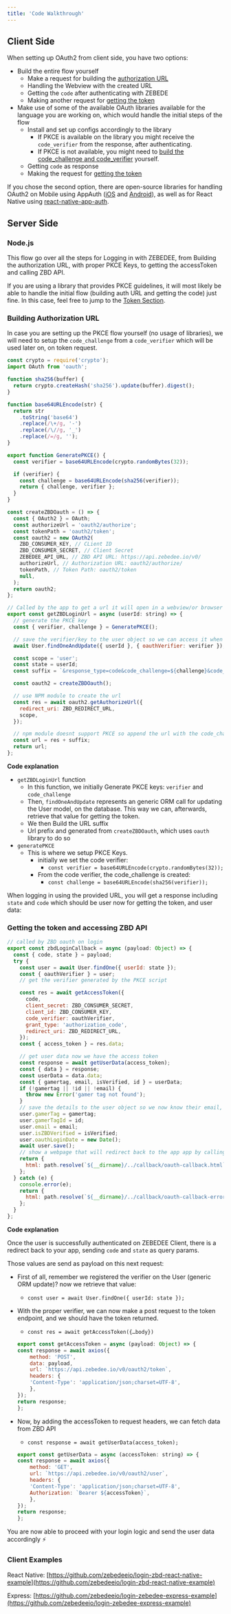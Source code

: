 ```yaml
---
title: 'Code Walkthrough'
---
```


## Client Side[​](#client-side "Direct link to heading")

When setting up OAuth2 from client side, you have two options:

*   Build the entire flow yourself
    *   Make a request for building the [authorization URL](/docs/zbd-login/walkthrough#building-authorization-url)
    *   Handling the Webview with the created URL
    *   Getting the `code` after authenticating with ZEBEDE
    *   Making another request for [getting the token](/docs/zbd-login/walkthrough#getting-the-token-and-accessing-zbd-api)
*   Make use of some of the available OAuth libraries available for the language you are working on, which would handle the initial steps of the flow
    *   Install and set up configs accordingly to the library
        *   If PKCE is available on the library you might receive the `code_verifier` from the response, after authenticating.
        *   If PKCE is not available, you might need to [build the code\_challenge and code\_verifier](/docs/zbd-login/walkthrough#getting-the-token-and-accessing-zbd-api) yourself.
    *   Getting `code` as response
    *   Making the request for [getting the token](/docs/zbd-login/walkthrough#getting-the-token-and-accessing-zbd-api)

If you chose the second option, there are open-source libraries for handling OAuth2 on Mobile using AppAuth ([iOS](https://github.com/openid/AppAuth-iOS) and [Android](https://github.com/openid/AppAuth-Android)), as well as for React Native using [react-native-app-auth](https://github.com/FormidableLabs/react-native-app-auth).

## Server Side[​](#server-side "Direct link to heading")

### Node.js[​](#nodejs "Direct link to heading")

This flow go over all the steps for Logging in with ZEBEDEE, from Building the authorization URL, with proper PKCE Keys, to getting the accessToken and calling ZBD API.

If you are using a library that provides PKCE guidelines, it will most likely be able to handle the initial flow (building auth URL and getting the code) just fine. In this case, feel free to jump to the [Token Section](https://www.notion.so/Login-with-ZEBEDEE-1c2c384d74eb4342bf4a9aa7967043ba).

### Building Authorization URL[​](#building-authorization-url "Direct link to heading")

In case you are setting up the PKCE flow yourself (no usage of libraries), we will need to setup the `code_challenge` from a `code_verifier` which will be used later on, on token request.

```js
const crypto = require('crypto');
import OAuth from 'oauth';

function sha256(buffer) {
  return crypto.createHash('sha256').update(buffer).digest();
}

function base64URLEncode(str) {
  return str
    .toString('base64')
    .replace(/\+/g, '-')
    .replace(/\//g, '_')
    .replace(/=/g, '');
}

export function GeneratePKCE() {
  const verifier = base64URLEncode(crypto.randomBytes(32));

  if (verifier) {
    const challenge = base64URLEncode(sha256(verifier));
    return { challenge, verifier };
  }
}

const createZBDOauth = () => {
  const { OAuth2 } = OAuth;
  const authorizeUrl = 'oauth2/authorize';
  const tokenPath = 'oauth2/token';
  const oauth2 = new OAuth2(
    ZBD_CONSUMER_KEY, // CLient ID
    ZBD_CONSUMER_SECRET, // Client Secret
    ZEBEDEE_API_URL, // ZBD API URL: https://api.zebedee.io/v0/
    authorizeUrl, // Authorization URL: oauth2/authorize/
    tokenPath, // Token Path: oauth2/token
    null,
  );
  return oauth2;
};

// Called by the app to get a url it will open in a webview/or browser
export const getZBDLoginUrl = async (userId: string) => {
  // generate the PKCE key
  const { verifier, challenge } = GeneratePKCE();

  // save the verifier/key to the user object so we can access it when validating in the callback
  await User.findOneAndUpdate({ userId }, { oauthVerifier: verifier });

  const scope = 'user';
  const state = userId;
  const suffix = `&response_type=code&code_challenge=${challenge}&code_challenge_method=S256&state=${state}`;

  const oauth2 = createZBDOauth();

  // use NPM module to create the url
  const res = await oauth2.getAuthorizeUrl({
    redirect_uri: ZBD_REDIRECT_URL,
    scope,
  });

  // npm module doesnt support PKCE so append the url with the code_challenge info
  const url = res + suffix;
  return url;
};
```

**Code explanation**

*   `getZBDLoginUrl` function
    *   In this function, we initially Generate PKCE keys: `verifier` and `code_challenge`
    *   Then, `findOneAndUpdate` represents an generic ORM call for updating the User model, on the database. This way we can, afterwards, retrieve that value for getting the token.
    *   We then Build the URL suffix
    *   Url prefix and generated from `createZBDOauth`, which uses `oauth` library to do so
*   `generatePKCE`
    *   This is where we setup PKCE Keys.
        *   initially we set the code verifier:
            *   `const verifier = base64URLEncode(crypto.randomBytes(32));`
        *   From the code verifier, the code\_challenge is created:
            *   `const challenge = base64URLEncode(sha256(verifier));`

When logging in using the provided URL, you will get a response including `state` and `code` which should be user now for getting the token, and user data:

### Getting the token and accessing ZBD API[​](#getting-the-token-and-accessing-zbd-api "Direct link to heading")

```js
// called by ZBD oauth on login
export const zbdLoginCallback = async (payload: Object) => {
  const { code, state } = payload;
  try {
    const user = await User.findOne({ userId: state });
    const { oauthVerifier } = user;
    // get the verifier generated by the PKCE script

    const res = await getAccessToken({
      code,
      client_secret: ZBD_CONSUMER_SECRET,
      client_id: ZBD_CONSUMER_KEY,
      code_verifier: oauthVerifier,
      grant_type: 'authorization_code',
      redirect_uri: ZBD_REDIRECT_URL,
    });
    const { access_token } = res.data;

    // get user data now we have the access token
    const response = await getUserData(access_token);
    const { data } = response;
    const userData = data.data;
    const { gamertag, email, isVerified, id } = userData;
    if (!gamertag || !id || !email) {
      throw new Error('gamer tag not found');
    }
    // save the details to the user object so we now know their email, verification etc
    user.gamerTag = gamertag;
    user.gamerTagId = id;
    user.email = email;
    user.isZBDVerified = isVerified;
    user.oauthLoginDate = new Date();
    await user.save();
    // show a webpage that will redirect back to the app app by calling the app schema url
    return {
      html: path.resolve(`${__dirname}/../callback/oauth-callback.html`),
    };
  } catch (e) {
    console.error(e);
    return {
      html: path.resolve(`${__dirname}/../callback/oauth-callback-error.html`),
    };
  }
};
```

**Code explanation**

Once the user is successfully authenticated on ZEBEDEE Client, there is a redirect back to your app, sending `code` and `state` as query params.

Those values are send as payload on this next request:

*   First of all, remember we registered the verifier on the User (generic ORM update)? now we retrieve that value:
    *   `const user = await User.findOne({ userId: state });`
*   With the proper verifier, we can now make a post request to the token endpoint, and we should have the token returned.
    
    *   `const res = await getAccessToken({…body})`
    
    ```js
    export const getAccessToken = async (payload: Object) => {
    const response = await axios({
        method: 'POST',
        data: payload,
        url: `https://api.zebedee.io/v0/oauth2/token`,
        headers: {
        'Content-Type': 'application/json;charset=UTF-8',
        },
    });
    return response;
    };
    ```
*   Now, by adding the accessToken to request headers, we can fetch data from ZBD API
    
    *   `const response = await getUserData(access_token);`
    
    ```js
    export const getUserData = async (accessToken: string) => {
    const response = await axios({
        method: 'GET',
        url: `https://api.zebedee.io/v0/oauth2/user`,
        headers: {
        'Content-Type': 'application/json;charset=UTF-8',
        Authorization: `Bearer ${accessToken}`,
        },
    });
    return response;
    };
    ```

You are now able to proceed with your login logic and send the user data accordingly ⚡

### Client Examples[​](#client-examples "Direct link to heading")

React Native: [https://github.com/zebedeeio/login-zbd-react-native-example](https://github.com/zebedeeio/login-zbd-react-native-example)

Express: [https://github.com/zebedeeio/login-zebedee-express-example](https://github.com/zebedeeio/login-zebedee-express-example)